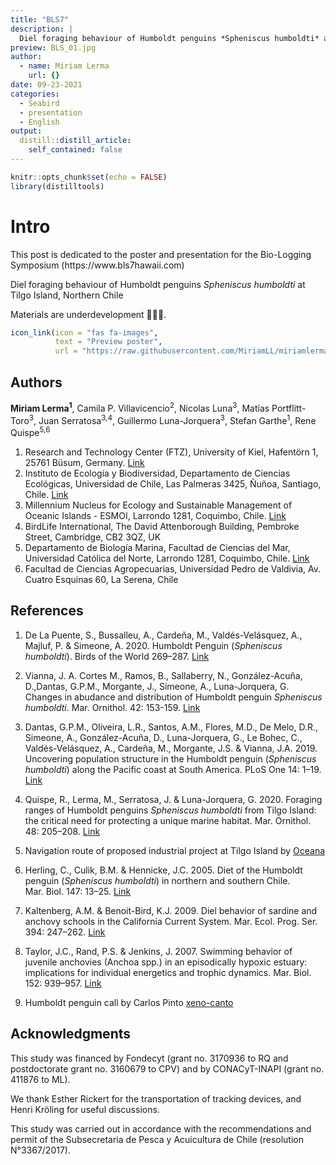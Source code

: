 ```yaml
---
title: "BLS7"
description: |
  Diel foraging behaviour of Humboldt penguins *Spheniscus humboldti* at Tilgo Island, Northern Chile.
preview: BLS_01.jpg
author:
  - name: Miriam Lerma
    url: {}
date: 09-23-2021
categories:
  - Seabird
  - presentation
  - English
output:
  distill::distill_article:
    self_contained: false
---
```



```r
knitr::opts_chunk$set(echo = FALSE)
library(distilltools)
```


# Intro

This post is dedicated to the poster and presentation for the Bio-Logging Symposium (https://www.bls7hawaii.com)

Diel foraging behaviour of Humboldt penguins *Spheniscus humboldti* at Tilgo Island, Northern Chile

Materials are underdevelopment 👩🏽‍🔧.

```r
icon_link(icon = "fas fa-images",
          text = "Preview poster",
          url = "https://raw.githubusercontent.com/MiriamLL/miriamlerma_/main/_posts/bls7/Poster_BSL7.pdf")
```

## Authors

**Miriam Lerma^1^**, Camila P. Villavicencio^2^, Nicolas Luna^3^, Matías Portflitt-Toro^3^, Juan Serratosa^3,4^, Guillermo Luna-Jorquera^3^, Stefan Garthe^1^, Rene Quispe^5,6^

1. Research and Technology Center (FTZ), University of Kiel, Hafentörn 1, 25761 Büsum, Germany. [Link](https://www.ftz.uni-kiel.de/en?set_language=en)
2. Instituto de Ecología y Biodiversidad, Departamento de Ciencias Ecológicas, Universidad de Chile, Las Palmeras 3425, Ñuñoa, Santiago, Chile. [Link](https://www.uchile.cl/portal/facultades-e-institutos/ciencias/160077/presentacion)
3. Millennium Nucleus for Ecology and Sustainable Management of Oceanic Islands - ESMOI, Larrondo 1281, Coquimbo, Chile. [Link](https://www.iniciativamilenio.cl/nucleoesmoi/)
4. BirdLife International, The David Attenborough Building, Pembroke Street, Cambridge, CB2 3QZ, UK
5. Departamento de Biología Marina, Facultad de Ciencias del Mar, Universidad Católica del Norte, Larrondo 1281, Coquimbo, Chile. [Link](https://www.ucn.cl/facultad-de-ciencias-del-mar/departamento-de-biologia-marina/)
6. Facultad de Ciencias Agropecuarias, Universidad Pedro de Valdivia, Av. Cuatro Esquinas 60, La Serena, Chile


## References

1. De La Puente, S., Bussalleu, A., Cardeña, M., Valdés-Velásquez, A., Majluf, P. & Simeone, A. 2020. Humboldt Penguin (*Spheniscus humboldti*). Birds of the World 269–287. [Link](https://www.researchgate.net/publication/304626790_Humboldt_Penguin_Spheniscus_humboldti)

2. Vianna, J. A. Cortes M., Ramos, B., Sallaberry, N., González-Acuña, D.,Dantas, G.P.M., Morgante, J., Simeone, A., Luna-Jorquera, G. Changes in abudance and distribution of Humboldt penguin *Spheniscus humboldti*. Mar. Ornithol. 42: 153-159. [Link](https://www.marineornithology.org/PDF/42_2/42_2_153-159.pdf)

3. Dantas, G.P.M., Oliveira, L.R., Santos, A.M., Flores, M.D., De Melo, D.R., Simeone, A., González-Acuña, D., Luna-Jorquera, G., Le Bohec, C., Valdés-Velásquez, A., Cardeña, M., Morgante, J.S. & Vianna, J.A. 2019. Uncovering population structure in the Humboldt penguin (*Spheniscus humboldti*) along the Pacific coast at South America. PLoS One 14: 1–19. [Link](https://doi.org/10.1371/journal.pone.0215293)

4. Quispe, R., Lerma, M., Serratosa, J. & Luna-Jorquera, G. 2020. Foraging ranges of Humboldt penguins *Spheniscus humboldti* from Tilgo Island: the critical need for protecting a unique marine habitat. Mar. Ornithol. 48: 205–208. [Link](https://www.marineornithology.org/PDF/48_2/48_2_205-208.pdf)

5. Navigation route of proposed industrial project at Tilgo Island by [Oceana](https://chile.oceana.org/blog/sitios-de-alimentacion-del-pinguino-de-humboldt-se-sobreponen-rutas-de-navegacion-del-Proyecto)

6. Herling, C., Culik, B.M. & Hennicke, J.C. 2005. Diet of the Humboldt penguin (*Spheniscus humboldti*) in northern and southern Chile. Mar. Biol. 147: 13–25. [Link](https://www.researchgate.net/publication/225603482_Diet_of_the_Humboldt_penguin_Spheniscus_humboldti_in_northern_and_southern_Chile)

7. Kaltenberg, A.M. & Benoit-Bird, K.J. 2009. Diel behavior of sardine and anchovy schools in the California Current System. Mar. Ecol. Prog. Ser. 394: 247–262. [Link](https://www.researchgate.net/publication/240809604_Diel_behavior_of_sardine_and_anchovy_schools_in_the_California_Current_System)

8. Taylor, J.C., Rand, P.S. & Jenkins, J. 2007. Swimming behavior of juvenile anchovies (Anchoa spp.) in an episodically hypoxic estuary: implications for individual energetics and trophic dynamics. Mar. Biol. 152: 939–957. [Link](https://doi.org/10.1007/s00227-007-0745-6)

9. Humboldt penguin call by Carlos Pinto [xeno-canto](https://www.xeno-canto.org/species/Spheniscus-humboldti)

## Acknowledgments

This study was financed by Fondecyt (grant no. 3170936 to RQ and postdoctorate grant no. 3160679 to CPV) and by CONACyT-INAPI (grant no. 411876 to ML). 

We thank Esther Rickert for the transportation of tracking devices, and Henri Kröling for useful discussions. 

This study was carried out in accordance with the recommendations and permit of the Subsecretaria de Pesca y Acuicultura de Chile (resolution N°3367/2017). 
